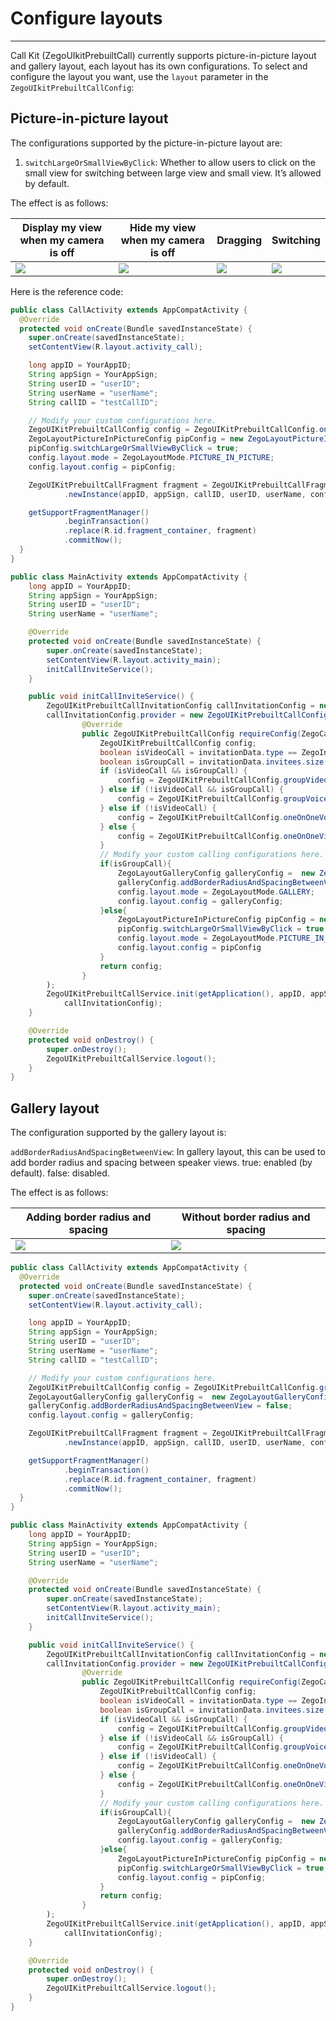 # Configure layouts

- - -


Call Kit (ZegoUIkitPrebuiltCall) currently supports picture-in-picture layout and gallery layout, each layout has its own configurations. 
To select and configure the layout you want, use the `layout` parameter in the `ZegoUIkitPrebuiltCallConfig`:

## Picture-in-picture layout

The configurations supported by the picture-in-picture layout are:

1. `switchLargeOrSmallViewByClick`: Whether to allow users to click on the small view for switching between large view and small view. It’s allowed by default.

The effect is as follows:

| Display my view when my camera is off                                                                                                          | Hide my view when my camera is off                                                                                                             | Dragging                                                                                                                                      | Switching                                                                                                                                  |
| ---------------------------------------------------------------------------------------------------------------------------------------------- | ---------------------------------------------------------------------------------------------------------------------------------------------- | --------------------------------------------------------------------------------------------------------------------------------------------- | ------------------------------------------------------------------------------------------------------------------------------------------ |
| <Frame width="180" height="auto" caption=""><img src="https://storage.zego.im/sdk-doc/Pics/ZegoUIKit/Flutter/layout_show_self1.gif" /></Frame> | <Frame width="260" height="auto" caption=""><img src="https://storage.zego.im/sdk-doc/Pics/ZegoUIKit/Flutter/layout_show_self0.gif" /></Frame> | <Frame width="256" height="auto" caption=""><img src="https://storage.zego.im/sdk-doc/Pics/ZegoUIKit/Flutter/layout_draggable.gif" /></Frame> | <Frame width="256" height="auto" caption=""><img src="https://storage.zego.im/sdk-doc/Pics/ZegoUIKit/Flutter/layout_switch.gif" /></Frame> |

Here is the reference code:

<CodeGroup>

```java title="Basic call"
public class CallActivity extends AppCompatActivity {
  @Override
  protected void onCreate(Bundle savedInstanceState) {
    super.onCreate(savedInstanceState);
    setContentView(R.layout.activity_call);

    long appID = YourAppID;
    String appSign = YourAppSign;
    String userID = "userID";
    String userName = "userName";
    String callID = "testCallID";

    // Modify your custom configurations here.
    ZegoUIKitPrebuiltCallConfig config = ZegoUIKitPrebuiltCallConfig.oneOnOneVideoCall();
    ZegoLayoutPictureInPictureConfig pipConfig = new ZegoLayoutPictureInPictureConfig();
    pipConfig.switchLargeOrSmallViewByClick = true;
    config.layout.mode = ZegoLayoutMode.PICTURE_IN_PICTURE;
    config.layout.config = pipConfig;

    ZegoUIKitPrebuiltCallFragment fragment = ZegoUIKitPrebuiltCallFragment
            .newInstance(appID, appSign, callID, userID, userName, config);

    getSupportFragmentManager()
            .beginTransaction()
            .replace(R.id.fragment_container, fragment)
            .commitNow();
  }
}
```

```java title="With call invitation"
public class MainActivity extends AppCompatActivity {
    long appID = YourAppID;
    String appSign = YourAppSign;
    String userID = "userID";
    String userName = "userName";

    @Override
    protected void onCreate(Bundle savedInstanceState) {
        super.onCreate(savedInstanceState);
        setContentView(R.layout.activity_main);
        initCallInviteService();
    }

    public void initCallInviteService() {
        ZegoUIKitPrebuiltCallInvitationConfig callInvitationConfig = new ZegoUIKitPrebuiltCallInvitationConfig();
        callInvitationConfig.provider = new ZegoUIKitPrebuiltCallConfigProvider() {
                @Override
                public ZegoUIKitPrebuiltCallConfig requireConfig(ZegoCallInvitationData invitationData) {
                    ZegoUIKitPrebuiltCallConfig config;
                    boolean isVideoCall = invitationData.type == ZegoInvitationType.VIDEO_CALL.getValue();
                    boolean isGroupCall = invitationData.invitees.size() > 1;
                    if (isVideoCall && isGroupCall) {
                        config = ZegoUIKitPrebuiltCallConfig.groupVideoCall();
                    } else if (!isVideoCall && isGroupCall) {
                        config = ZegoUIKitPrebuiltCallConfig.groupVoiceCall();
                    } else if (!isVideoCall) {
                        config = ZegoUIKitPrebuiltCallConfig.oneOnOneVoiceCall();
                    } else {
                        config = ZegoUIKitPrebuiltCallConfig.oneOnOneVideoCall();
                    }
                    // Modify your custom calling configurations here.
                    if(isGroupCall){
                        ZegoLayoutGalleryConfig galleryConfig =  new ZegoLayoutGalleryConfig();
                        galleryConfig.addBorderRadiusAndSpacingBetweenView = false;                        
                        config.layout.mode = ZegoLayoutMode.GALLERY;
                        config.layout.config = galleryConfig;
                    }else{
                        ZegoLayoutPictureInPictureConfig pipConfig = new ZegoLayoutPictureInPictureConfig();
                        pipConfig.switchLargeOrSmallViewByClick = true;
                        config.layout.mode = ZegoLayoutMode.PICTURE_IN_PICTURE;
                        config.layout.config = pipConfig
                    }
                    return config;
                }
        );
        ZegoUIKitPrebuiltCallService.init(getApplication(), appID, appSign, userID, userName,
            callInvitationConfig);
    }

    @Override
    protected void onDestroy() {
        super.onDestroy();
        ZegoUIKitPrebuiltCallService.logout();
    }
}
```
</CodeGroup>


## Gallery layout

The configuration supported by the gallery layout is:

`addBorderRadiusAndSpacingBetweenView`: In gallery layout, this can be used to add border radius and spacing between speaker views. true: enabled (by default). false: disabled. 


The effect is as follows:

| Adding border radius and spacing                        | Without border radius and spacing                            |
| ------------------------------------------------------- | ------------------------------------------------------------ |
| <Frame width="256" height="auto" caption=""><img src="https://storage.zego.im/sdk-doc/Pics/ZegoUIKit/conference/6.png" /></Frame> | <Frame width="256" height="auto" caption=""><img src="https://storage.zego.im/sdk-doc/Pics/ZegoUIKit/conference/6_false.png" /></Frame> |

<CodeGroup>

```java title="Basic call"
public class CallActivity extends AppCompatActivity {
  @Override
  protected void onCreate(Bundle savedInstanceState) {
    super.onCreate(savedInstanceState);
    setContentView(R.layout.activity_call);

    long appID = YourAppID;
    String appSign = YourAppSign;
    String userID = "userID";
    String userName = "userName";
    String callID = "testCallID";

    // Modify your custom configurations here.
    ZegoUIKitPrebuiltCallConfig config = ZegoUIKitPrebuiltCallConfig.groupVideoCall();
    ZegoLayoutGalleryConfig galleryConfig =  new ZegoLayoutGalleryConfig();
    galleryConfig.addBorderRadiusAndSpacingBetweenView = false;
    config.layout.config = galleryConfig;

    ZegoUIKitPrebuiltCallFragment fragment = ZegoUIKitPrebuiltCallFragment
            .newInstance(appID, appSign, callID, userID, userName, config);

    getSupportFragmentManager()
            .beginTransaction()
            .replace(R.id.fragment_container, fragment)
            .commitNow();
  }
}
```

```java title="With call invitation"
public class MainActivity extends AppCompatActivity {
    long appID = YourAppID;
    String appSign = YourAppSign;
    String userID = "userID";
    String userName = "userName";

    @Override
    protected void onCreate(Bundle savedInstanceState) {
        super.onCreate(savedInstanceState);
        setContentView(R.layout.activity_main);
        initCallInviteService();
    }

    public void initCallInviteService() {
        ZegoUIKitPrebuiltCallInvitationConfig callInvitationConfig = new ZegoUIKitPrebuiltCallInvitationConfig();
        callInvitationConfig.provider = new ZegoUIKitPrebuiltCallConfigProvider() {
                @Override
                public ZegoUIKitPrebuiltCallConfig requireConfig(ZegoCallInvitationData invitationData) {
                    ZegoUIKitPrebuiltCallConfig config;
                    boolean isVideoCall = invitationData.type == ZegoInvitationType.VIDEO_CALL.getValue();
                    boolean isGroupCall = invitationData.invitees.size() > 1;
                    if (isVideoCall && isGroupCall) {
                        config = ZegoUIKitPrebuiltCallConfig.groupVideoCall();
                    } else if (!isVideoCall && isGroupCall) {
                        config = ZegoUIKitPrebuiltCallConfig.groupVoiceCall();
                    } else if (!isVideoCall) {
                        config = ZegoUIKitPrebuiltCallConfig.oneOnOneVoiceCall();
                    } else {
                        config = ZegoUIKitPrebuiltCallConfig.oneOnOneVideoCall();
                    }
                    // Modify your custom calling configurations here.
                    if(isGroupCall){
                        ZegoLayoutGalleryConfig galleryConfig =  new ZegoLayoutGalleryConfig();
                        galleryConfig.addBorderRadiusAndSpacingBetweenView = false;
                        config.layout.config = galleryConfig;
                    }else{
                        ZegoLayoutPictureInPictureConfig pipConfig = new ZegoLayoutPictureInPictureConfig();
                        pipConfig.switchLargeOrSmallViewByClick = true;
                        config.layout.config = pipConfig;
                    }
                    return config;
                }
        );
        ZegoUIKitPrebuiltCallService.init(getApplication(), appID, appSign, userID, userName,
            callInvitationConfig);
    }

    @Override
    protected void onDestroy() {
        super.onDestroy();
        ZegoUIKitPrebuiltCallService.logout();
    }
}
```
</CodeGroup>
